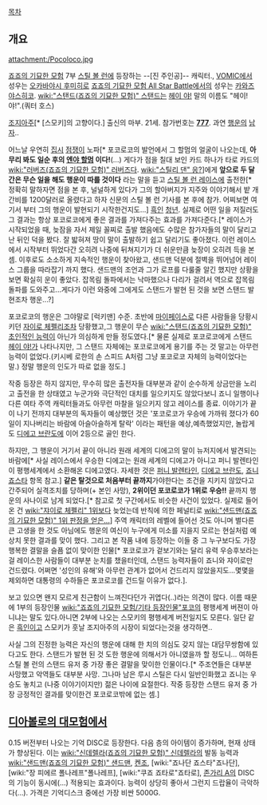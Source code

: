 [[목차]]
== 개요 ==
attachment:/Pocoloco.jpg

[[죠죠의 기묘한 모험]] 7부 [[스틸 볼 런]]에 등장하는 --[진 주인공]-- 캐릭터., [[VOMIC]]에서 성우는 [[오카바야시 후미히로]] [[죠죠의 기묘한 모험 All Star Battle]]에서의 성우는 [[카와즈 야스히코]]. [[wiki:"스탠드(죠죠의 기묘한 모험)" 스탠드]]는 [[헤이 야!]] 말의 이름도 "헤이! 야!".(쿼터 호스)


[[조지아]]주[* [스모키]의 고향이다.] 출신의 마부. 21세. 참가번호는 '''[[777]]'''. 과연 [[행운]]의 [[남자]]..

어느날 우연히 [[집시]] [[점쟁이]] 노파[* 포코로코의 발언에서 그 할멈의 얼굴이 나오는데, '''아무리 봐도 일순 후의 [[엔야 할멈]] 이다!'''(...) 게다가 점을 칠대 보인 카드 하나가 타로 카드의 [[wiki:"러버즈(죠죠의 기묘한 모험)" 러버즈]]다. [[wiki:"스틸리 댄" 응?]]]에게 '''앞으로 두 달간은 무슨 일을 해도 행운이 따를 것이다''' 라는 말을 듣고 [[스틸 볼 런 레이스]]에 출전한[* 정확히 말하자면 점을 본 후, 널널하게 있다가 그의 할아버지가 지주와 이야기해서 밭 개간비를 1200달러로 올렸다고 하자 신문의 스틸 볼 런 기사를 본 후에 참가. 어찌보면 여기서 부터 그의 행운이 발현되기 시작한건지도...] [[흑인]] [[청년]]. 실제로 어떤 일을 저질러도 그 결과는 항상 포코로코에게 좋은 결과를 가져다주는 효과를 가져다준다.[* 레이스가 시작되었을 때, 늦잠을 자서 제일 꼴찌로 출발 했음에도 수많은 참가자들의 말이 달리고 난 뒤인 덕을 봤다. 잘 밟혀져 땅이 말이 출발하기 쉽고 달리기도 좋아졌다. 이런 레이스에서 시작부터 뛰었다간 오히려 나중에 뒤쳐지기가 더 쉬운만큼 늦장이 오히려 득을 본 셈. 이후로도 소소하게 지속적인 행운이 찾아왔고, 샌드맨 덕분에 절벽을 뛰어넘어 레이스 그룹을 따라잡기 까지 했다. 샌드맨의 조언과 그가 로프를 다룰줄 알긴 했지만 상황을 보면 확실히 운이 좋았다. 잡목림 돌파에서는 낙마했으나 다리가 걸려서 역으로 잡목림 돌파를 도와주고...게다가 이런 와중에 그에게도 스탠드가 발현 된 것을 보면 스탠드 발현조차 행운...?]

포코로코의 행운은 그야말로 [럭키맨] 수준. 초반에 [[마이페이스]]로 다른 사람들을 당황시키던 [[자이로 체펠리]]조차 당황했고,그 행운이 무슨 [[wiki:"스탠드(죠죠의 기묘한 모험)" 초인적인 능력]]이 아닌가 의심하게 만들 정도였다.[* 물론 실제로 포코로코에게 스탠드 [[헤이 야!]]가 나타나지만, 그 스탠드 자체에는 포코로코에게 용기를 주는 것 말고는 아무런 능력이 없었다.(키시베 로한의 손 스피드 A처럼 그냥 포코로코 자체의 능력이었다는 말.) 정말 행운의 인도가 따로 없을 정도.]

작중 등장은 하지 않지만, 무수히 많은 출전자들 대부분과 같이 순수하게 상금만을 노리고 출전을 한 상태였고 누군가와 극단적인 대치를 일으키지도 않았다보니 죠니 일행이나 다른 여타 주역 캐릭터들과도 아무런 마찰을 일으키지 않고 레이스를 종료. 이야기가 끝이 나기 전까지 대부분의 독자들이 예상했던 것은 '포코로코가 우승에 가까워 졌다가 60일이 지나버리는 바람에 아슬아슬하게 탈락' 이라는 패턴을 예상,예측했었지만, 놀랍게도 [[디에고 브란도]]에 이어 2등으로 골인 한다.

하지만, 그 행운이 거기서 끝이 아니라 원래 세계의 디에고의 말이 뉴저지에서 발견되는 바람에[* 사실 레이스에서 우승한 디에고는 원래 세계의 디에고가 아니고 퍼니 발렌타인이 평행세계에서 소환해온 디에고였다. 자세한 것은 [[퍼니 발렌타인]], [[디에고 브란도]], [[죠니 죠스타]] 항목 참고.] '''같은 탈것으로 처음부터 끝까지'''가야한다는 조건을 지키지 않았다고 간주되어 실격조치를 당하며(+ 본인 사망), '''2위이던 포코로코가 1위로 우승!!''' 끝까지 행운의 사나이로 남게 되었다.[* 참고로 첫 구간에서도 비슷한 사건이 있었다. 실제로 들어온 건 [[wiki:"쟈이로 체펠리" 1위보다]] 늦었는데 반칙에 의한 페널티로 [[wiki:"샌드맨(죠죠의 기묘한 모험)" 1위 판정을 얻은...]]] 주역 캐릭터의 레벨에 들어선 것도 아니며 별다른 큰 고생을 한 것도 아님에도 행운의 여신이 누구에게 미소를 지을지 모르는 현실처럼 예상치 못한 결과를 맞이 했다. 그리고 본 작품 내에 등장하는 이들 중 그 누구보다도 가장 행복한 결말을 슬픔 없이 맞이한 인물[* 포코로코가 겉보기와는 달리 유력 우승후보라는걸 레이스한 사람들이 대부분 눈치를 챘을터인데, 스탠드 능력자들이 죠니와 쟈이로만 건드렸다. 어쩌면 '성인의 유해'와 아무런 관계가 없어서 건드리지 않았을지도...몇몇을 제외하면 대통령의 수하들은 포코로코를 건드릴 이유가 없다.].

보고 있으면 왠지 모르게 친근함이 느껴진다던가 귀엽다(..)라는 의견이 많다. 이름 때문에 1부의 등장인물 [[wiki:"죠죠의 기묘한 모험/기타 등장인물"포코]]의 평행세계 버젼이 아니냐는 말도 있다.아니면 2부에 나오는 스모키의 평행세계 버전일지도 모른다. 일단 같은 [[흑인]]이고 스모키가 훗날 조지아주의 시장이 되었다는것을 생각하면..

사실 그의 진정한 능력은 자신의 행운에 대해 한 치의 의심도 갖지 않는 대담무쌍함에 있다고도 한다. 스탠드가 발현 된 것 도한 행운에 의해서가 아니였을까 할 정도니... 여하튼 스틸 볼 런의 스탠드 유저 중 가장 좋은 결말을 맞이한 인물이다.[* 주조연들은 대부분 사망했고 악역들도 대부분 사망. 그나마 남은 루시 스틸은 다시 일반인화했고 죠니는 우승도 놓치고 (나중 이야기이지만) 젊은 나이에 요절한다. 작중 등장한 스탠드 유저 중 가장 긍정적인 결과를 맞이한건 포코로코밖에 없는 셈.]

== [[디아볼로의 대모험]]에서 ==
0.15 버전부터 나오는 기억 DISC로 등장한다. 다음 층의 아이템이 증가하며, 현재 상태가 향상된다. 이는 [[wiki:"신데렐라(죠죠의 기묘한 모험)" 신데렐라]]의 발동 능력과 [[wiki:"샌드맨(죠죠의 기묘한 모험)" 샌드맨]], [[켄조]], [wiki:"죠나단 죠스타"죠나단], [wiki:"장 피에르 폴나레프"폴나레프], [wiki:"쿠죠 죠타로"죠타로], [[존가리 A]]의 DISC의 기능이 동시에(...) 적용되는 효과이다. 능력이 상당히 좋아서 그런지 드랍율이 극악하다(...). 가격은 기억디스크 중에선 가장 비싼 5000G.
